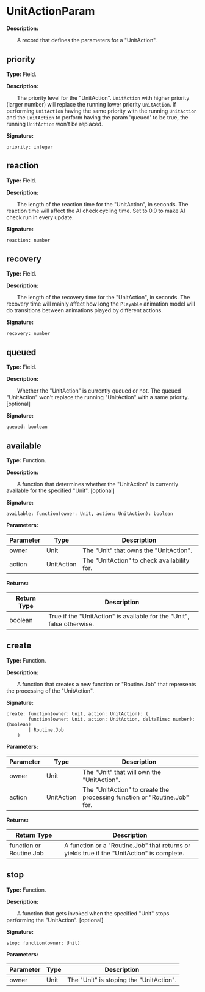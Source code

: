 
# UnitActionParam

**Description:**

&emsp;&emsp;A record that defines the parameters for a "UnitAction".

## priority

**Type:** Field.

**Description:**

&emsp;&emsp;The priority level for the "UnitAction".
`UnitAction` with higher priority (larger number) will replace the running lower priority `UnitAction`.
If performing `UnitAction` having the same priority with the running `UnitAction` and the `UnitAction` to perform having the param 'queued' to be true, the running `UnitAction` won't be replaced.

**Signature:**
```tl
priority: integer
```

## reaction

**Type:** Field.

**Description:**

&emsp;&emsp;The length of the reaction time for the "UnitAction", in seconds.
The reaction time will affect the AI check cycling time.
Set to 0.0 to make AI check run in every update.

**Signature:**
```tl
reaction: number
```

## recovery

**Type:** Field.

**Description:**

&emsp;&emsp;The length of the recovery time for the "UnitAction", in seconds.
The recovery time will mainly affect how long the `Playable` animation model will do transitions between animations played by different actions.

**Signature:**
```tl
recovery: number
```

## queued

**Type:** Field.

**Description:**

&emsp;&emsp;Whether the "UnitAction" is currently queued or not. The queued "UnitAction" won't replace the running "UnitAction" with a same priority. [optional]

**Signature:**
```tl
queued: boolean
```

## available

**Type:** Function.

**Description:**

&emsp;&emsp;A function that determines whether the "UnitAction" is currently available for the specified "Unit". [optional]

**Signature:**
```tl
available: function(owner: Unit, action: UnitAction): boolean
```

**Parameters:**

| Parameter | Type | Description |
| --- | --- | --- |
| owner | Unit | The "Unit" that owns the "UnitAction". |
| action | UnitAction | The "UnitAction" to check availability for. |

**Returns:**

| Return Type | Description |
| --- | --- |
| boolean | True if the "UnitAction" is available for the "Unit", false otherwise. |

## create

**Type:** Function.

**Description:**

&emsp;&emsp;A function that creates a new function or "Routine.Job" that represents the processing of the "UnitAction".

**Signature:**
```tl
create: function(owner: Unit, action: UnitAction): (
		function(owner: Unit, action: UnitAction, deltaTime: number): (boolean)
		| Routine.Job
	)
```

**Parameters:**

| Parameter | Type | Description |
| --- | --- | --- |
| owner | Unit | The "Unit" that will own the "UnitAction". |
| action | UnitAction | The "UnitAction" to create the processing function or "Routine.Job" for. |

**Returns:**

| Return Type | Description |
| --- | --- |
| function or Routine.Job | A function or a "Routine.Job" that returns or yields true if the "UnitAction" is complete. |

## stop

**Type:** Function.

**Description:**

&emsp;&emsp;A function that gets invoked when the specified "Unit" stops performing the "UnitAction". [optional]

**Signature:**
```tl
stop: function(owner: Unit)
```

**Parameters:**

| Parameter | Type | Description |
| --- | --- | --- |
| owner | Unit | The "Unit" is stoping the "UnitAction". |